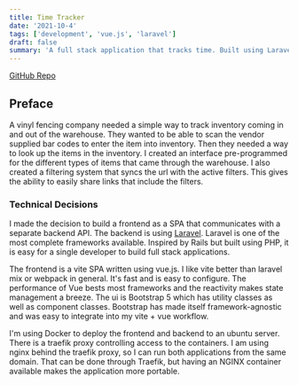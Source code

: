 ```yaml
---
title: Time Tracker
date: '2021-10-4'
tags: ['development', 'vue.js', 'laravel']
draft: false
summary: 'A full stack application that tracks time. Built using Laravel with a separate Vue SPA.'
---
```


[GitHub Repo](https://github.com/bskimball/time-tracker)

## Preface

A vinyl fencing company needed a simple way to track inventory coming in and out of the warehouse. They wanted to be
able to scan the vendor supplied bar codes to enter the item into inventory. Then they needed a way to look up the
items in the inventory. I created an interface pre-programmed for the different types of items that came through the
warehouse. I also created a filtering system that syncs the url with the active filters. This gives the ability to
easily share links that include the filters.

### Technical Decisions

I made the decision to build a frontend as a SPA that communicates with a separate backend API. The backend is
using [Laravel](https://laravel.com/). Laravel is one of the most complete frameworks available. Inspired by Rails
but built using PHP, it is easy for a single developer to build full stack applications.

The frontend is a vite SPA written using vue.js. I like vite better than laravel mix or webpack in general. It's
fast and is easy to configure. The performance of Vue bests most frameworks and the reactivity makes state
management a breeze. The ui is Bootstrap 5 which has utility classes as well as component classes. Bootstrap has
made itself framework-agnostic and was easy to integrate into my vite + vue workflow.

I'm using Docker to deploy the frontend and backend to an ubuntu server. There is a traefik proxy controlling access
to the containers. I am using nginx behind the traefik proxy, so I can run both applications from the same domain.
That can be done through Traefik, but having an NGINX container available makes the application more portable.
